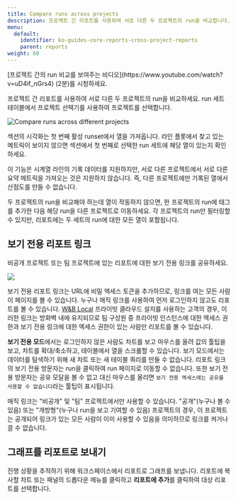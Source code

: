 ```yaml
---
title: Compare runs across projects
description: 프로젝트 간 리포트를 사용하여 서로 다른 두 프로젝트의 run을 비교합니다.
menu:
  default:
    identifier: ko-guides-core-reports-cross-project-reports
    parent: reports
weight: 60
---
```


<Note>
[프로젝트 간의 run 비교를 보여주는 비디오](https://www.youtube.com/watch?v=uD4if_nGrs4) (2분)를 시청하세요.
</Note>

프로젝트 간 리포트를 사용하여 서로 다른 두 프로젝트의 run을 비교하세요. run 세트 테이블에서 프로젝트 선택기를 사용하여 프로젝트를 선택합니다.

<Frame>
    <img src="/images/reports/howto_pick_a_different_project_to_draw_runs_from.gif" alt="Compare runs across different projects"  />
</Frame>

섹션의 시각화는 첫 번째 활성 runset에서 열을 가져옵니다. 라인 플롯에서 찾고 있는 메트릭이 보이지 않으면 섹션에서 첫 번째로 선택한 run 세트에 해당 열이 있는지 확인하세요.

이 기능은 시계열 라인의 기록 데이터를 지원하지만, 서로 다른 프로젝트에서 서로 다른 요약 메트릭을 가져오는 것은 지원하지 않습니다. 즉, 다른 프로젝트에만 기록된 열에서 산점도를 만들 수 없습니다.

두 프로젝트의 run을 비교해야 하는데 열이 작동하지 않으면, 한 프로젝트의 run에 태그를 추가한 다음 해당 run을 다른 프로젝트로 이동하세요. 각 프로젝트의 run만 필터링할 수 있지만, 리포트에는 두 세트의 run에 대한 모든 열이 포함됩니다.

## 보기 전용 리포트 링크

비공개 프로젝트 또는 팀 프로젝트에 있는 리포트에 대한 보기 전용 링크를 공유하세요.

<Frame>
    <img src="/images/reports/magic-links.gif"  />
</Frame>

보기 전용 리포트 링크는 URL에 비밀 엑세스 토큰을 추가하므로, 링크를 여는 모든 사람이 페이지를 볼 수 있습니다. 누구나 매직 링크를 사용하여 먼저 로그인하지 않고도 리포트를 볼 수 있습니다. [W&B Local](/ko/guides/hosting/) 프라이빗 클라우드 설치를 사용하는 고객의 경우, 이러한 링크는 방화벽 내에 유지되므로 팀 구성원 중 프라이빗 인스턴스에 대한 엑세스 권한과 보기 전용 링크에 대한 엑세스 권한이 있는 사람만 리포트를 볼 수 있습니다.

**보기 전용 모드**에서는 로그인하지 않은 사람도 차트를 보고 마우스를 올려 값의 툴팁을 보고, 차트를 확대/축소하고, 테이블에서 열을 스크롤할 수 있습니다. 보기 모드에서는 데이터를 탐색하기 위해 새 차트 또는 새 테이블 쿼리를 만들 수 없습니다. 리포트 링크의 보기 전용 방문자는 run을 클릭하여 run 페이지로 이동할 수 없습니다. 또한 보기 전용 방문자는 공유 모달을 볼 수 없고 대신 마우스를 올리면 `보기 전용 엑세스에는 공유를 사용할 수 없습니다`라는 툴팁이 표시됩니다.

<Info>
매직 링크는 "비공개" 및 "팀" 프로젝트에서만 사용할 수 있습니다. "공개"(누구나 볼 수 있음) 또는 "개방형"(누구나 run을 보고 기여할 수 있음) 프로젝트의 경우, 이 프로젝트는 공개되어 링크가 있는 모든 사람이 이미 사용할 수 있음을 의미하므로 링크를 켜거나 끌 수 없습니다.
</Info>

## 그래프를 리포트로 보내기

진행 상황을 추적하기 위해 워크스페이스에서 리포트로 그래프를 보냅니다. 리포트에 복사할 차트 또는 패널의 드롭다운 메뉴를 클릭하고 **리포트에 추가**를 클릭하여 대상 리포트를 선택합니다.
